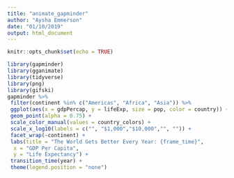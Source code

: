 ```yaml
---
title: "animate_gapminder"
author: "Aysha Emmerson"
date: "01/10/2019"
output: html_document
---
```


```r
knitr::opts_chunk$set(echo = TRUE)
```
```r
library(gapminder)
library(gganimate)
library(tidyverse)
library(png)
library(gifski)
gapminder %>% 
 filter(continent %in% c("Americas", "Africa", "Asia")) %>% 
 ggplot(aes(x = gdpPercap, y = lifeExp, size = pop, color = country)) + 
 geom_point(alpha = 0.75) +
 scale_color_manual(values = country_colors) +
 scale_x_log10(labels = c("", "$1,000","$10,000","", "")) +
 facet_wrap(~continent) + 
 labs(title = "The World Gets Better Every Year: {frame_time}",
  x = "GDP Per Capita",
  y = "Life Expectancy") +
 transition_time(year) +
 theme(legend.position = "none")



```



